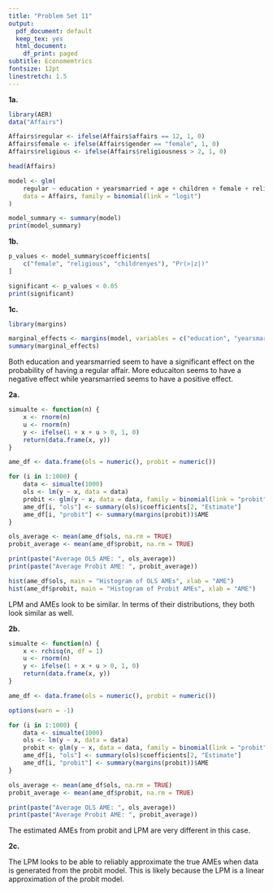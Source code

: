 ```yaml
---
title: "Problem Set 11"
output:
  pdf_document: default
  keep_tex: yes
  html_document:
    df_print: paged
subtitle: Economemtrics 
fontsize: 12pt
linestretch: 1.5
---
```


**1a.**

```r
library(AER)
data("Affairs")

Affairs$regular <- ifelse(Affairs$affairs == 12, 1, 0)
Affairs$female <- ifelse(Affairs$gender == "female", 1, 0)
Affairs$religious <- ifelse(Affairs$religiousness > 2, 1, 0)

head(Affairs)

model <- glm(
    regular ~ education + yearsmarried + age + children + female + religious,
    data = Affairs, family = binomial(link = "logit")
)

model_summary <- summary(model)
print(model_summary)
```

**1b.**

```r
p_values <- model_summary$coefficients[
    c("female", "religious", "childrenyes"), "Pr(>|z|)"
]

significant <- p_values < 0.05
print(significant)
```

**1c.**

```r
library(margins)

marginal_effects <- margins(model, variables = c("education", "yearsmarried"))
summary(marginal_effects)
```

Both education and yearsmarried seem to have a significant effect on the probability of having a regular affair. More educaiton seems to have a negative effect while yearsmarried seems to have a positive effect.

**2a.**

```r
simualte <- function(n) {
    x <- rnorm(n)
    u <- rnorm(n)
    y <- ifelse(1 + x + u > 0, 1, 0)
    return(data.frame(x, y))
}

ame_df <- data.frame(ols = numeric(), probit = numeric())

for (i in 1:1000) {
    data <- simualte(1000)
    ols <- lm(y ~ x, data = data)
    probit <- glm(y ~ x, data = data, family = binomial(link = "probit"))
    ame_df[i, "ols"] <- summary(ols)$coefficients[2, "Estimate"]
    ame_df[i, "probit"] <- summary(margins(probit))$AME
}

ols_average <- mean(ame_df$ols, na.rm = TRUE)
probit_average <- mean(ame_df$probit, na.rm = TRUE)

print(paste("Average OLS AME: ", ols_average))
print(paste("Average Probit AME: ", probit_average))

hist(ame_df$ols, main = "Histogram of OLS AMEs", xlab = "AME")
hist(ame_df$probit, main = "Histogram of Probit AMEs", xlab = "AME")
```

LPM and AMEs look to be similar. In terms of their distributions, they both look similar as well.

**2b.**

```r
simualte <- function(n) {
    x <- rchisq(n, df = 1)
    u <- rnorm(n)
    y <- ifelse(1 + x + u > 0, 1, 0)
    return(data.frame(x, y))
}

ame_df <- data.frame(ols = numeric(), probit = numeric())

options(warn = -1)

for (i in 1:1000) {
    data <- simualte(1000)
    ols <- lm(y ~ x, data = data)
    probit <- glm(y ~ x, data = data, family = binomial(link = "probit"))
    ame_df[i, "ols"] <- summary(ols)$coefficients[2, "Estimate"]
    ame_df[i, "probit"] <- summary(margins(probit))$AME
}

ols_average <- mean(ame_df$ols, na.rm = TRUE)
probit_average <- mean(ame_df$probit, na.rm = TRUE)

print(paste("Average OLS AME: ", ols_average))
print(paste("Average Probit AME: ", probit_average))
```

The estimated AMEs from probit and LPM are very different in this case.

**2c.**

The LPM looks to be able to reliably approximate the true AMEs when data is generated from the probit model. This is likely because the LPM is a linear approximation of the probit model.